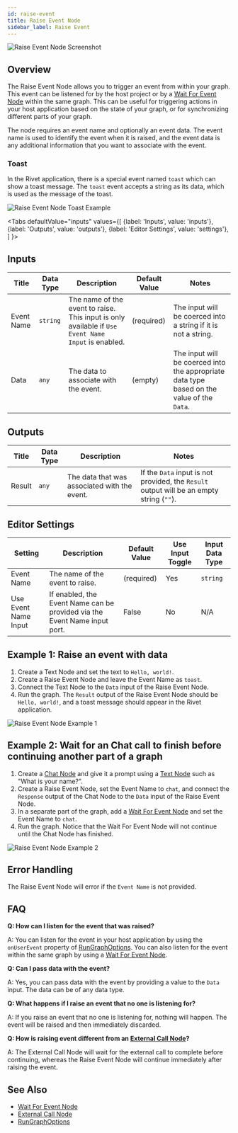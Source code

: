 ```yaml
---
id: raise-event
title: Raise Event Node
sidebar_label: Raise Event
---
```



![Raise Event Node Screenshot](./assets/raise-event-node.png)

## Overview

The Raise Event Node allows you to trigger an event from within your graph. This event can be listened for by the host project or by a [Wait For Event Node](./wait-for-event.mdx) within the same graph. This can be useful for triggering actions in your host application based on the state of your graph, or for synchronizing different parts of your graph.

The node requires an event name and optionally an event data. The event name is used to identify the event when it is raised, and the event data is any additional information that you want to associate with the event.

### Toast

In the Rivet application, there is a special event named `toast` which can show a toast message. The `toast` event accepts a string as its data, which is used as the message of the toast.

![Raise Event Node Toast Example](./assets/raise-event-node-toast.png)

<Tabs
  defaultValue="inputs"
  values={[
    {label: 'Inputs', value: 'inputs'},
    {label: 'Outputs', value: 'outputs'},
    {label: 'Editor Settings', value: 'settings'},
  ]
}>

<TabItem value="inputs">

## Inputs

| Title      | Data Type | Description                                                                                        | Default Value | Notes                                                                                      |
| ---------- | --------- | -------------------------------------------------------------------------------------------------- | ------------- | ------------------------------------------------------------------------------------------ |
| Event Name | `string`  | The name of the event to raise. This input is only available if `Use Event Name Input` is enabled. | (required)    | The input will be coerced into a string if it is not a string.                             |
| Data       | `any`     | The data to associate with the event.                                                              | (empty)       | The input will be coerced into the appropriate data type based on the value of the `Data`. |

</TabItem>

<TabItem value="outputs">

## Outputs

| Title  | Data Type | Description                                  | Notes                                                                                    |
| ------ | --------- | -------------------------------------------- | ---------------------------------------------------------------------------------------- |
| Result | `any`     | The data that was associated with the event. | If the `Data` input is not provided, the `Result` output will be an empty string (`""`). |

</TabItem>

<TabItem value="settings">

## Editor Settings

| Setting              | Description                                                               | Default Value | Use Input Toggle | Input Data Type |
| -------------------- | ------------------------------------------------------------------------- | ------------- | ---------------- | --------------- |
| Event Name           | The name of the event to raise.                                           | (required)    | Yes              | `string`        |
| Use Event Name Input | If enabled, the Event Name can be provided via the Event Name input port. | False         | No               | N/A             |

</TabItem>

</Tabs>

## Example 1: Raise an event with data

1. Create a Text Node and set the text to `Hello, world!`.
2. Create a Raise Event Node and leave the Event Name as `toast`.
3. Connect the Text Node to the `Data` input of the Raise Event Node.
4. Run the graph. The `Result` output of the Raise Event Node should be `Hello, world!`, and a toast message should appear in the Rivet application.

![Raise Event Node Example 1](./assets/raise-event-node-toast.png)

## Example 2: Wait for an Chat call to finish before continuing another part of a graph

1. Create a [Chat Node](./chat.mdx) and give it a prompt using a [Text Node](./text.mdx) such as "What is your name?".
2. Create a Raise Event Node, set the Event Name to `chat`, and connect the `Response` output of the Chat Node to the `Data` input of the Raise Event Node.
3. In a separate part of the graph, add a [Wait For Event Node](./wait-for-event.mdx) and set the Event Name to `chat`.
4. Run the graph. Notice that the Wait For Event Node will not continue until the Chat Node has finished.

![Raise Event Node Example 2](./assets/raise-event-node-example-02.png)

## Error Handling

The Raise Event Node will error if the `Event Name` is not provided.

## FAQ

**Q: How can I listen for the event that was raised?**

A: You can listen for the event in your host application by using the `onUserEvent` property of [RunGraphOptions](../api-reference/node/RunGraphOptions). You can also listen for the event within the same graph by using a [Wait For Event Node](./wait-for-event.mdx).

**Q: Can I pass data with the event?**

A: Yes, you can pass data with the event by providing a value to the `Data` input. The data can be of any data type.

**Q: What happens if I raise an event that no one is listening for?**

A: If you raise an event that no one is listening for, nothing will happen. The event will be raised and then immediately discarded.

**Q: How is raising event different from an [External Call Node](./external-call.mdx)?**

A: The External Call Node will wait for the external call to complete before continuing, whereas the Raise Event Node will continue immediately after raising the event.

## See Also

- [Wait For Event Node](./wait-for-event.mdx)
- [External Call Node](./external-call.mdx)
- [RunGraphOptions](../api-reference/node/RunGraphOptions)
